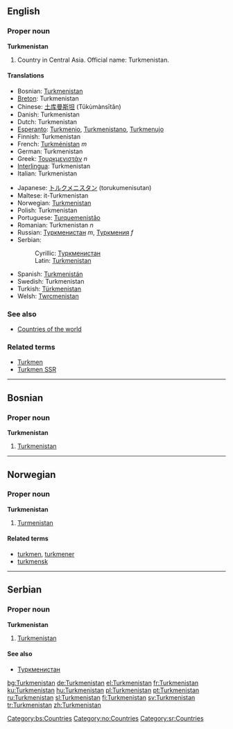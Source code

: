 ==English==

===Proper noun===
'''Turkmenistan'''
# Country in Central Asia. Official name: Turkmenistan.

====Translations====
{{top}}
*Bosnian: [[Turkmenistan#Bosnian|Turkmenistan]] {{m}}
*[[Breton]]: Turkmenistan
*Chinese: [[土库曼斯坦]] (Tǔkùmànsītǎn)
*Danish: Turkmenistan
*Dutch: Turkmenistan
*[[Esperanto]]: [[Turkmenio]], [[Turkmenistano]], [[Turkmenujo]]
*Finnish: Turkmenistan
*French: [[Turkménistan]] ''m''
*German: Turkmenistan
*Greek: [[Τουρκμενιστάν]] ''n''
*[[Interlingua]]: Turkmenistan
*Italian: Turkmenistan
{{mid}}
*Japanese: [[トルクメニスタン]] (torukumenisutan)
*Maltese: it-Turkmenistan
*Norwegian: [[#Norwegian|Turkmenistan]]
*Polish: Turkmenistan
*Portuguese: [[Turquemenistão]]
*Romanian: Turkmenistan ''n''
*Russian: [[Туркменистан]] ''m'', [[Туркмения]] ''f'' 
*Serbian:
*:Cyrillic: [[Туркменистан#Serbian|Туркменистан]] {{m}}
*:Latin: [[Turkmenistan#Serbian|Turkmenistan]] {{m}}
*Spanish: [[Turkmenistán]]
*Swedish: Turkmenistan
*Turkish: [[Türkmenistan]]
*Welsh: [[Twrcmenistan]]
{{bottom}}

===See also===
* [[Countries of the world]]

===Related terms===
*[[Turkmen]]
*[[Turkmen SSR]]

----

==Bosnian==
===Proper noun===
'''Turkmenistan''' {{m}}
#[[Turkmenistan#English|Turkmenistan]]
[[Category:bs:Countries]]

----
==Norwegian==
===Proper noun===
[[Category:no:Countries]]
'''Turkmenistan'''
#[[#English|Turmenistan]]
====Related terms====
*[[turkmen]], [[turkmener]]
*[[turkmensk]]

----
==Serbian==
===Proper noun===
'''Turkmenistan''' {{m}}
#[[Turkmenistan#English|Turkmenistan]]
====See also====
*[[Туркменистан#Serbian|Туркменистан]]
[[Category:sr:Countries]]

[[bg:Turkmenistan]]
[[de:Turkmenistan]]
[[el:Turkmenistan]]
[[fr:Turkmenistan]]
[[ku:Turkmenistan]]
[[hu:Turkmenistan]]
[[pl:Turkmenistan]]
[[pt:Turkmenistan]]
[[ru:Turkmenistan]]
[[sl:Turkmenistan]]
[[fi:Turkmenistan]]
[[sv:Turkmenistan]]
[[tr:Turkmenistan]]
[[zh:Turkmenistan]]